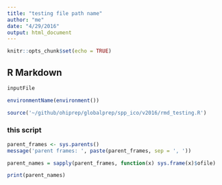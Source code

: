 ```yaml
---
title: "testing file path name"
author: "me"
date: "4/29/2016"
output: html_document
---
```


```r
knitr::opts_chunk$set(echo = TRUE)
```

## R Markdown

```r

inputFile

environmentName(environment())

source('~/github/ohiprep/globalprep/spp_ico/v2016/rmd_testing.R')

```

### this script
```r

parent_frames <- sys.parents()
message('parent frames: ', paste(parent_frames, sep = ', '))

parent_names = sapply(parent_frames, function(x) sys.frame(x)$ofile)

print(parent_names)
```
